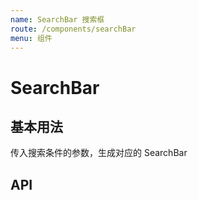```yaml
---
name: SearchBar 搜索框
route: /components/searchBar
menu: 组件
---
```



# SearchBar

## 基本用法

传入搜索条件的参数，生成对应的 SearchBar

<Playground>
  <SearchBar 
    fields={[{
      type: 'input',
      key: 'name',
      title: '名称',
      required: true
    }, {
      type: 'select',
      key: 'sex',
      title: '性别',
      items: [{ value: 1, mean: '男' }, { value: 2, mean: '女' }]
    }]} 
  />
</Playground>

## API

<PropsTable of={SearchBar} />
